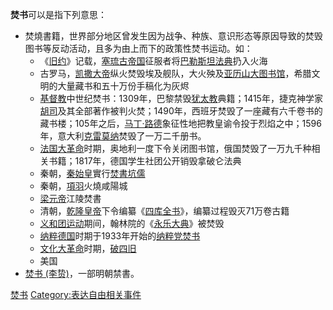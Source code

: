 '''焚书'''可以是指下列意思：
* 焚燒書籍，世界部分地区曾发生因为战争、种族、意识形态等原因导致的焚毁图书等反动活动，且多为由上而下的政策性焚书运动。如：
**《[[旧约圣经|旧约]]》记载，[[塞琉古帝国|塞琉古帝国]]征服者将[[巴勒斯坦法典|巴勒斯坦法典]]扔入火海
**古罗马，[[尤利烏斯·凱撒|凯撒大帝]]纵火焚毁埃及舰队，大火殃及[[亚历山大图书馆|亚历山大图书馆]]，希腊文明的大量藏书和五十万份手稿化为灰烬
**[[基督教|基督教]]中世纪焚书：1309年，巴黎禁毁[[犹太教|犹太教]]典籍；1415年，捷克神学家[[扬·胡斯|胡司]]及其全部著作被判火焚；1490年，西班牙焚毁了一座藏有六千卷书的藏书楼；105年之后，[[馬丁·路德|马丁·路德]]象征性地把教皇谕令投于烈焰之中；1596年，意大利[[克雷莫纳|克雷莫纳]]焚毁了一万二千册书。
**[[法国大革命|法国大革命]]时期，奥地利一度下令关闭图书馆，俄国焚毁了一万九千种相关书籍；1817年，德国学生社团公开销毁拿破仑法典
**秦朝，[[秦始皇|秦始皇]]實行[[焚書坑儒|焚書坑儒]]
**秦朝，[[项羽|項羽]]火燒咸陽城
**[[梁元帝|梁元帝]]江陵焚書
**清朝，[[乾隆帝|乾隆皇帝]]下令编纂《[[四库全书|四库全书]]》，编纂过程毁灭71万卷古籍
**[[义和团运动|义和团运动]]期间，翰林院的《[[永乐大典|永乐大典]]》被焚毁
**[[纳粹德国|纳粹德国]]时期于1933年开始的[[纳粹党焚书|纳粹党焚书]]
**[[文化大革命|文化大革命]]时期，[[破四旧|破四旧]]
** 美国{{link-en|灵鸽世界服务中心焚烧古兰经事件|Dove World Outreach Center Quran-burning controversy|焚烧古兰经事件}}
* [[焚书_(李贽)|焚书 (李贽)]]，一部明朝禁書。
<!--{{portal|言论自由}}-->
{{disambig|cat=二字消歧義}}
[[Category:焚书|]]
[[Category:表达自由相关事件|Category:表达自由相关事件]]
{{Authority control}}